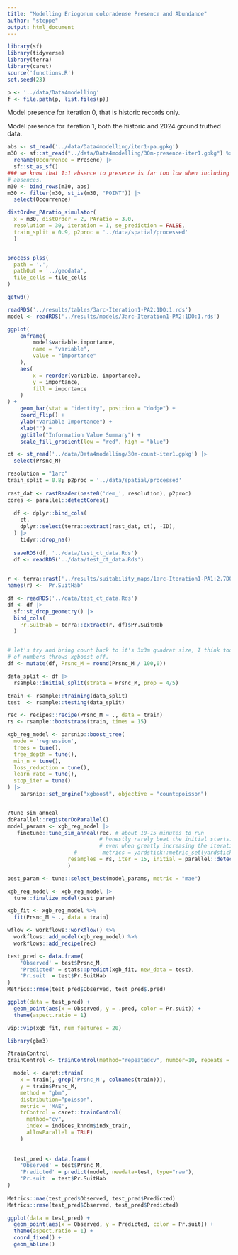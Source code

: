 ```yaml
---
title: "Modelling Eriogonum coloradense Presence and Abundance"
author: "steppe"
output: html_document
---
```


```r
library(sf)
library(tidyverse)
library(terra)
library(caret)
source('functions.R')
set.seed(23)
```

```r
p <- '../data/Data4modelling'
f <- file.path(p, list.files(p))
```

Model presence for iteration 0, that is historic records only. 

Model presence for iteration 1, both the historic and 2024 ground truthed data. 
```r

abs <- st_read('../data/Data4modelling/iter1-pa.gpkg')
m30 <- sf::st_read("../data/Data4modelling/30m-presence-iter1.gpkg") %>% 
  rename(Occurrence = Presenc) |>
  sf::st_as_sf() 
### we know that 1:1 absence to presence is far too low when including the 'local'
# absences. 
m30 <- bind_rows(m30, abs)
m30 <- filter(m30, st_is(m30, "POINT")) |>
  select(Occurrence)

distOrder_PAratio_simulator(
  x = m30, distOrder = 2, PAratio = 3.0,
  resolution = 30, iteration = 1, se_prediction = FALSE,
  train_split = 0.9, p2proc = '../data/spatial/processed'
  )


process_plss(
  path = '.', 
  pathOut = '../geodata', 
  tile_cells = tile_cells 
)

getwd()

```


```r
readRDS('../results/tables/3arc-Iteration1-PA2:1DO:1.rds')
model <- readRDS('../results/models/3arc-Iteration1-PA2:1DO:1.rds')

ggplot(
    enframe(
        model$variable.importance,
        name = "variable",
        value = "importance"
    ),
    aes(
        x = reorder(variable, importance),
        y = importance,
        fill = importance
    )
) +
    geom_bar(stat = "identity", position = "dodge") +
    coord_flip() +
    ylab("Variable Importance") +
    xlab("") +
    ggtitle("Information Value Summary") +
    scale_fill_gradient(low = "red", high = "blue")

```



```r

ct <- st_read('../data/Data4modelling/30m-count-iter1.gpkg') |>
  select(Prsnc_M)

resolution = "1arc"
train_split = 0.8; p2proc = '../data/spatial/processed'
  
rast_dat <- rastReader(paste0('dem_', resolution), p2proc) 
cores <- parallel::detectCores()
  
  df <- dplyr::bind_cols(
    ct, 
    dplyr::select(terra::extract(rast_dat, ct), -ID), 
  ) |> 
    tidyr::drop_na() 
  
  saveRDS(df, '../data/test_ct_data.Rds')
  df <- readRDS('../data/test_ct_data.Rds')
  
```



```r
r <- terra::rast('../results/suitability_maps/1arc-Iteration1-PA1:2.7DO:2-Pr.tif')
names(r) <- 'Pr.SuitHab'

df <- readRDS('../data/test_ct_data.Rds') 
df <- df |>
  sf::st_drop_geometry() |>
  bind_cols(
    Pr.SuitHab = terra::extract(r, df)$Pr.SuitHab
  )


# let's try and bring count back to it's 3x3m quadrat size, I think too big 
# of numbers throws xgboost off. 
df <- mutate(df, Prsnc_M = round(Prsnc_M / 100,0))

data_split <- df |>
  rsample::initial_split(strata = Prsnc_M, prop = 4/5)

train <- rsample::training(data_split)
test  <- rsample::testing(data_split)

rec <- recipes::recipe(Prsnc_M ~ ., data = train) 
rs <- rsample::bootstraps(train, times = 15) 

xgb_reg_model <- parsnip::boost_tree( 
  mode = 'regression',
  trees = tune(),
  tree_depth = tune(),
  min_n = tune(), 
  loss_reduction = tune(),
  learn_rate = tune(), 
  stop_iter = tune()
) |>
    parsnip::set_engine("xgboost", objective = "count:poisson")


?tune_sim_anneal
doParallel::registerDoParallel() 
model_params <- xgb_reg_model |>
   finetune::tune_sim_anneal(rec, # about 10-15 minutes to run
                             # honestly rarely beat the initial starts. 
                             # even when greatly increasing the iterations. 
                     #        metrics = yardstick::metric_set(yardstick::mae),
                   resamples = rs, iter = 15, initial = parallel::detectCores()
                   )

best_param <- tune::select_best(model_params, metric = "mae")

xgb_reg_model <- xgb_reg_model |>
  tune::finalize_model(best_param)

xgb_fit <- xgb_reg_model %>% 
  fit(Prsnc_M ~ ., data = train)

wflow <- workflows::workflow() %>% 
  workflows::add_model(xgb_reg_model) %>% 
  workflows::add_recipe(rec) 

test_pred <- data.frame(
    'Observed' = test$Prsnc_M, 
    'Predicted' = stats::predict(xgb_fit, new_data = test),
    'Pr.suit' = test$Pr.SuitHab
)
Metrics::rmse(test_pred$Observed, test_pred$.pred)

ggplot(data = test_pred) + 
  geom_point(aes(x = Observed, y = .pred, color = Pr.suit)) +
  theme(aspect.ratio = 1) 

vip::vip(xgb_fit, num_features = 20)
```


```r
library(gbm3)

?trainControl
trainControl <- trainControl(method="repeatedcv", number=10, repeats = 5)

  model <- caret::train(
    x = train[,-grep('Prsnc_M', colnames(train))],
    y = train$Prsnc_M,
    method = "gbm",
    distribution="poisson",
    metric = 'MAE', 
    trControl = caret::trainControl(
      method="cv",
      index = indices_knndm$indx_train,
      allowParallel = TRUE)
    )
  
  
  test_pred <- data.frame(
    'Observed' = test$Prsnc_M, 
    'Predicted' = predict(model, newdata=test, type="raw"), 
    'Pr.suit' = test$Pr.SuitHab
)
  
Metrics::mae(test_pred$Observed, test_pred$Predicted)
Metrics::rmse(test_pred$Observed, test_pred$Predicted)

ggplot(data = test_pred) + 
  geom_point(aes(x = Observed, y = Predicted, color = Pr.suit)) +
  theme(aspect.ratio = 1) +
  coord_fixed() + 
  geom_abline()

```

